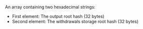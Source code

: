 An array containing two hexadecimal strings:
- First element: The output root hash (32 bytes)
- Second element: The withdrawals storage root hash (32 bytes)
